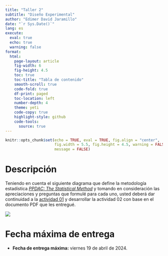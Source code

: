```yaml
---
title: "Taller 2"
subtitle: "Diseño Experimental"
author: "Edimer David Jaramillo"
date: "`r Sys.Date()`"
lang: es 
execute: 
  eval: true
  echo: true
  warning: false
format:
  html:
    page-layout: article
    fig-width: 6
    fig-height: 4.5
    toc: true
    toc-title: "Tabla de contenido"
    smooth-scroll: true
    code-fold: true
    df-print: paged
    toc-location: left
    number-depth: 4
    theme: yeti
    code-copy: true
    highlight-style: github
    code-tools:
      source: true
---
```


```r
knitr::opts_chunk$set(echo = TRUE, eval = TRUE, fig.align = "center",
                      fig.width = 5.5, fig.height = 4.5, warning = FALSE,
                      message = FALSE)
```

# Descripción

Teniendo en cuenta el siguiente diagrama que define la metodología estadística [*PPDAC: The Statistical Method*](https://www.statsref.com/HTML/statistics__statistical_analys.html) y tomando en consideración las apreciaciones y preguntas que formulé para cada uno, usted deberá dar continuidad a la [actividad 01](https://edimer.quarto.pub/taller-1/) y desarrollar la actividad 02 con base en el documento PDF que les entregué.

![](https://www.researchgate.net/publication/365808973/figure/fig1/AS:11431281103467775@1669707704224/Elements-in-the-PPDAC-problem-solving-cycle.ppm){fig-align="center"}

# Fecha máxima de entrega

- **Fecha de entrega máxima:** viernes 19 de abril de 2024.